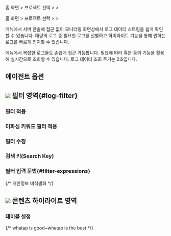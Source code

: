 
<Logroleview />

<Xclude product='aws-log'>

홈 화면 &gt; 프로젝트 선택 &gt; <Cmdname sid="side_log" className="uitext" /> &gt; <Cmdname sid="side_logTail" className="uitext" />

</Xclude>

<InDoc product='aws-log'>

홈 화면 &gt; 프로젝트 선택 &gt; <Cmdname sid="side_dashboard" className="uitext" /> &gt; <Cmdname sid="side_logTail" className="uitext" />

</InDoc>

<Cmdname sid="side_logTail" className="uitext" /> 메뉴에서 서버 콘솔에 접근 없이 모니터링 화면상에서 로그 데이터 스트림을 쉽게 확인할 수 있습니다. 대량의 로그 중 필요한 로그를 선별하고 하이라이트 기능을 통해 원하는 로그를 빠르게 인지할 수 있습니다. 

<ImgLang img='log-live-tail.png' desc='라이브 테일 sc'/>

<Cmdname sid="side_logTail" className="uitext" /> 메뉴에서 복잡한 로그들도 손쉽게 접근 가능합니다. 필요에 따라 <Cmdname sid="filter" className="uitext" /> 혹은 <Cmdname sid="highlight" className="uitext" /> 등의 기능을 활용해 실시간으로 조회할 수 있습니다. 로그 데이터 조회 주기는 2초입니다. <Loguimainterm />

<LogCl />

## 에이전트 옵션 


<Logagentoption />

## ![](/img/number-01.png) 필터 영역{#log-filter}

### 필터 적용


<Logfilterapply2 />

### 미파싱 키워드 필터 적용


<Logfilterapplynonparsing />

### 필터 수정


<Logfiltermodify /> 

### 검색 키(Search Key)


<Logfiltersearchkey />

### 필터 입력 문법{#filter-expressions}


<Logfilterexpressionssearchkey /> 


<Logfilterexpressionscommons />

{/* 개인정보 비식별화 */}
<LogDeIdentification />


## ![](/img/number-02.png) 콘텐츠 하이라이트 영역


<Logcontentshighlight />

### 테이블 설정


<Loguitablesetting /> 

{/* whatap is good~whatap is the best */}